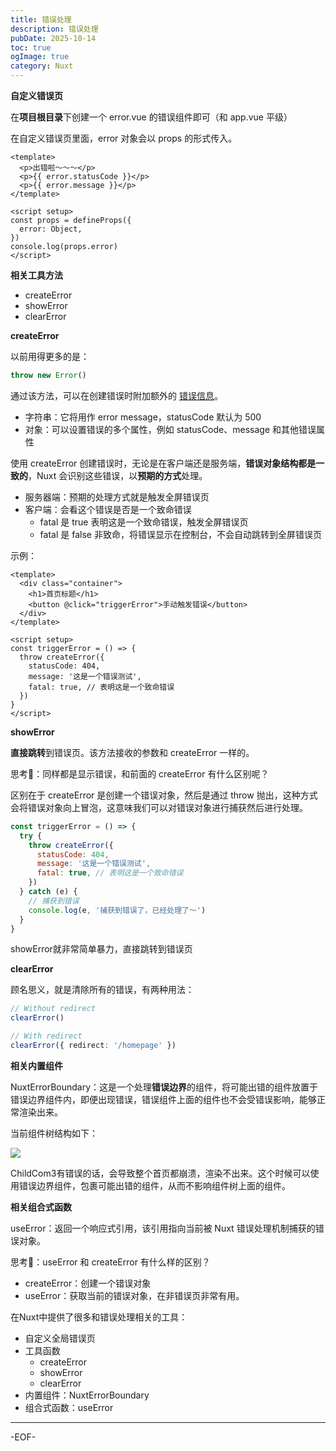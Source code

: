 ```yaml
---
title: 错误处理
description: 错误处理
pubDate: 2025-10-14
toc: true
ogImage: true
category: Nuxt
---
```


**自定义错误页**

在**项目根目录**下创建一个 error.vue 的错误组件即可（和 app.vue 平级）

在自定义错误页里面，error 对象会以 props 的形式传入。

```vue
<template>
  <p>出错啦～～～</p>
  <p>{{ error.statusCode }}</p>
  <p>{{ error.message }}</p>
</template>

<script setup>
const props = defineProps({
  error: Object,
})
console.log(props.error)
</script>
```

**相关工具方法**

- createError
- showError
- clearError

**createError**

以前用得更多的是：

```js
throw new Error()
```

通过该方法，可以在创建错误时附加额外的 [错误信息](https://nuxt.com/docs/api/utils/create-error#parameters)。

- 字符串：它将用作 error message，statusCode 默认为 500
- 对象：可以设置错误的多个属性，例如 statusCode、message 和其他错误属性

使用 createError 创建错误时，无论是在客户端还是服务端，**错误对象结构都是一致的**，Nuxt 会识别这些错误，以**预期的方式**处理。

- 服务器端：预期的处理方式就是触发全屏错误页
- 客户端：会看这个错误是否是一个致命错误
  - fatal 是 true 表明这是一个致命错误，触发全屏错误页
  - fatal 是 false 非致命，将错误显示在控制台，不会自动跳转到全屏错误页

示例：

```vue
<template>
  <div class="container">
    <h1>首页标题</h1>
    <button @click="triggerError">手动触发错误</button>
  </div>
</template>

<script setup>
const triggerError = () => {
  throw createError({
    statusCode: 404,
    message: '这是一个错误测试',
    fatal: true, // 表明这是一个致命错误
  })
}
</script>
```

**showError**

**直接跳转**到错误页。该方法接收的参数和 createError 一样的。

思考🤔：同样都是显示错误，和前面的 createError 有什么区别呢？

区别在于 createError 是创建一个错误对象，然后是通过 throw 抛出，这种方式会将错误对象向上冒泡，这意味我们可以对错误对象进行捕获然后进行处理。

```js
const triggerError = () => {
  try {
    throw createError({
      statusCode: 404,
      message: '这是一个错误测试',
      fatal: true, // 表明这是一个致命错误
    })
  } catch (e) {
    // 捕获到错误
    console.log(e, '捕获到错误了，已经处理了～')
  }
}
```

showError就非常简单暴力，直接跳转到错误页

**clearError**

顾名思义，就是清除所有的错误，有两种用法：

```ts
// Without redirect
clearError()

// With redirect
clearError({ redirect: '/homepage' })
```

**相关内置组件**

NuxtErrorBoundary：这是一个处理**错误边界**的组件，将可能出错的组件放置于错误边界组件内，即便出现错误，错误组件上面的组件也不会受错误影响，能够正常渲染出来。

当前组件树结构如下：

![](https://raw.githubusercontent.com/wangshengliang-wsl/blog/main/img/20251015142011395.png)

ChildCom3有错误的话，会导致整个首页都崩溃，渲染不出来。这个时候可以使用错误边界组件，包裹可能出错的组件，从而不影响组件树上面的组件。

**相关组合式函数**

useError：返回一个响应式引用，该引用指向当前被 Nuxt 错误处理机制捕获的错误对象。

思考🤔：useError 和 createError 有什么样的区别？

- createError：创建一个错误对象
- useError：获取当前的错误对象，在非错误页非常有用。

在Nuxt中提供了很多和错误处理相关的工具：

- 自定义全局错误页
- 工具函数
  - createError
  - showError
  - clearError
- 内置组件：NuxtErrorBoundary
- 组合式函数：useError

---

-EOF-

